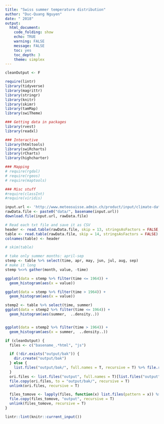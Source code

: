 ```yaml
---
title: "Swiss summer temperature distribution"
author: "Duc-Quang Nguyen"
date: " 2018"
output: 
  html_document:
    code_folding: show
    echo: TRUE
    warning: FALSE
    message: FALSE
    toc: yes
    toc_depth: 3
    theme: simplex
---
```


```r
cleanOutput <- F

require(lintr)
library(tidyverse)
library(magrittr)
library(stringr)
library(knitr)
library(skimr)
library(tamMap)
library(swiTheme)

### Getting data in packages
library(rvest)
library(readxl)

### Interactive 
library(htmltools)
library(swiRcharts)
library(rCharts)
library(highcharter)

### Mapping 
# require(rgdal)
# require(rgeos)
# require(maptools)

### Misc stuff
#require(classInt)
#require(viridis)
```

```r

input.url <- 'http://www.meteosuisse.admin.ch/product/input/climate-data/swissmean/10.18751-Climate-Timeseries-CHTM-1.0-swiss.txt'
rawData.file <- paste0("data/", basename(input.url))
download.file(input.url, rawData.file)  

# Read each txt file and save it as CSV
header <- read.table(rawData.file, skip = 13, stringsAsFactors = FALSE, nrows = 1) %>% unlist(use.names = F)
table <- read.table(rawData.file, skip = 14, stringsAsFactors = FALSE)
colnames(table) <- header

# skim(table)

```

```r
# take only summer months: april-sep
stemp <- table %>% select(time, apr, may, jun, jul, aug, sep)
# make it long
stemp %<>% gather(month, value, -time)

ggplot(data = stemp %>% filter(time <= 1964)) +
  geom_histogram(aes(x = value))

ggplot(data = stemp %>% filter(time > 1964)) +
  geom_histogram(aes(x = value))

stemp2 <- table %>% select(time, summer)
ggplot(data = stemp2 %>% filter(time <= 1964)) +
  geom_histogram(aes(summer,  ..density..))


ggplot(data = stemp2 %>% filter(time > 1964)) +
  geom_histogram(aes(x = summer,  ..density..))

```

```r
if (cleanOutput) {
  files <- c("basename_.*html", "js")

  if (!dir.exists("output/bak")) {
    dir.create("output/bak")
  } else {
    list.files("output/bak/", full.names = T, recursive = T) %>% file.remove()
  }
  ori.files <- list.files("output", full.names = T)[list.files("output") != "bak"]
  file.copy(ori.files, to = "output/bak/", recursive = T)
  unlink(ori.files, recursive = T)

  files_tomove <- lapply(files, function(x) list.files(pattern = x)) %>% unlist()
  file.copy(files_tomove, "output", recursive = T)
  unlink(files_tomove, recursive = T)
}
```

```r
lintr::lint(knitr::current_input())
```
